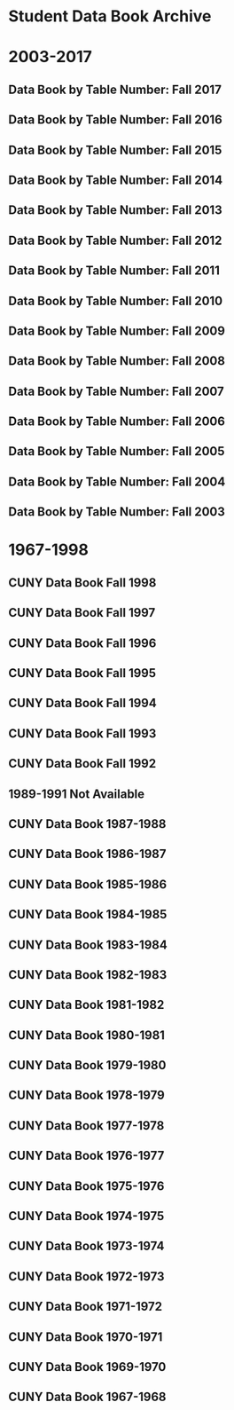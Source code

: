 # <strong>Student Data Book Archive</strong> {-}

<!-- {#archive} -->

# 2003-2017

## Data Book by Table Number: Fall 2017 {-}

## Data Book by Table Number: Fall 2016 {-}

## Data Book by Table Number: Fall 2015 {-}

## Data Book by Table Number: Fall 2014 {-}

## Data Book by Table Number: Fall 2013 {-}

## Data Book by Table Number: Fall 2012 {-}

## Data Book by Table Number: Fall 2011 {-}

## Data Book by Table Number: Fall 2010 {-}

## Data Book by Table Number: Fall 2009 {-}

## Data Book by Table Number: Fall 2008 {-}

## Data Book by Table Number: Fall 2007 {-}

## Data Book by Table Number: Fall 2006 {-}

## Data Book by Table Number: Fall 2005 {-}

## Data Book by Table Number: Fall 2004 {-}

## Data Book by Table Number: Fall 2003 {-}

# 1967-1998

## CUNY Data Book Fall 1998 {-}

## CUNY Data Book Fall 1997 {-}

## CUNY Data Book Fall 1996 {-}

## CUNY Data Book Fall 1995 {-}

## CUNY Data Book Fall 1994 {-}

## CUNY Data Book Fall 1993 {-}

## CUNY Data Book Fall 1992 {-}

## 1989-1991 Not Available {-}

## CUNY Data Book 1987-1988 {-}

## CUNY Data Book 1986-1987 {-}

## CUNY Data Book 1985-1986 {-}

## CUNY Data Book 1984-1985 {-}

## CUNY Data Book 1983-1984 {-}

## CUNY Data Book 1982-1983 {-}

## CUNY Data Book 1981-1982 {-}

## CUNY Data Book 1980-1981 {-}

## CUNY Data Book 1979-1980 {-}

## CUNY Data Book 1978-1979 {-}

## CUNY Data Book 1977-1978 {-}

## CUNY Data Book 1976-1977 {-}

## CUNY Data Book 1975-1976 {-}

## CUNY Data Book 1974-1975 {-}

## CUNY Data Book 1973-1974 {-}

## CUNY Data Book 1972-1973 {-}

## CUNY Data Book 1971-1972 {-}

## CUNY Data Book 1970-1971 {-}

## CUNY Data Book 1969-1970 {-}

## CUNY Data Book 1967-1968 {-}

